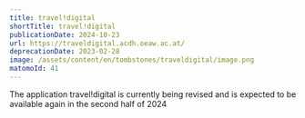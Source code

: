 ```yaml
---
title: travel!digital
shortTitle: travel!digital
publicationDate: 2024-10-23
url: https://traveldigital.acdh.oeaw.ac.at/
deprecationDate: 2023-02-28
image: /assets/content/en/tombstones/traveldigital/image.png
matomoId: 41
---
```

The application travel!digital is currently being revised and is expected to be available again in the second half of 2024
